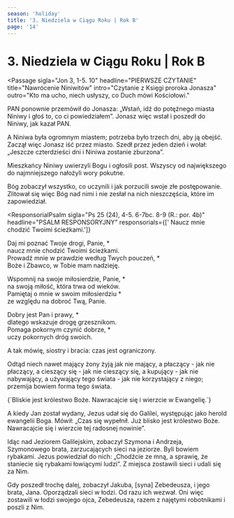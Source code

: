 ```yaml
---
season: 'holiday'
title: '3. Niedziela w Ciągu Roku | Rok B'
page: '14'
---
```


# 3. Niedziela w Ciągu Roku | Rok B

<Passage
  sigla="Jon 3, 1-5. 10"
  headline="PIERWSZE CZYTANIE"
  title="Nawrócenie Niniwitów"
  intro="Czytanie z Księgi proroka Jonasza"
  outro="Kto ma ucho, niech usłyszy, co Duch mówi Kościołowi."
>
  <p>PAN ponownie przemówił do Jonasza: „Wstań, idź do potężnego miasta Niniwy i głoś to, co ci powiedziałem”. Jonasz więc wstał i poszedł do Niniwy, jak kazał PAN.</p>
  <p>A Niniwa była ogromnym miastem; potrzeba było trzech dni, aby ją obejść. Zaczął więc Jonasz iść przez miasto. Szedł przez jeden dzień i wołał: „Jeszcze czterdzieści dni i Niniwa zostanie zburzona”.</p>
  <p>Mieszkańcy Niniwy uwierzyli Bogu i ogłosili post. Wszyscy od największego do najmniejszego nałożyli wory pokutne.</p>
  <p>Bóg zobaczył wszystko, co uczynili i jak porzucili swoje złe postępowanie. Zlitował się więc Bóg nad nimi i nie zesłał na nich nieszczęścia, które im zapowiedział.</p>
</Passage>

<ResponsorialPsalm
  sigla="Ps 25 (24), 4-5. 6-7bc. 8-9 (R.: por. 4b)"
  headline="PSALM RESPONSORYJNY"
  responsorials={[' Naucz mnie chodzić Twoimi ścieżkami.']}
>
  <p>Daj mi poznać Twoje drogi, Panie, *<br/>naucz mnie chodzić Twoimi ścieżkami.<br/>Prowadź mnie w prawdzie według Twych pouczeń, *<br/>Boże i Zbawco, w Tobie mam nadzieję.</p>
  <p>Wspomnij na swoje miłosierdzie, Panie, *<br/>na swoją miłość, która trwa od wieków.<br/>Pamiętaj o mnie w swoim miłosierdziu *<br/>ze względu na dobroć Twą, Panie.</p>
  <p>Dobry jest Pan i prawy, *<br/>dlatego wskazuje drogę grzesznikom.<br/>Pomaga pokornym czynić dobrze, *<br/>uczy pokornych dróg swoich.</p>
</ResponsorialPsalm>
<Passage
  sigla="1 Kor 7, 29-31"
  headline="DRUGIE CZYTANIE"
  title="Przemija postać tego świata"
  intro="Czytanie z Pierwszego listu świętego Pawła Apostoła do Koryntian"
  outro="Kto ma ucho, niech usłyszy, co Duch mówi Kościołowi."
>
  <p>A tak mówię, siostry i bracia: czas jest ograniczony.</p>
  <p>Odtąd niech nawet mający żony żyją jak nie mający, a płaczący - jak nie płaczący, a cieszący się - jak nie cieszący się, a kupujący - jak nie nabywający, a używający tego świata - jak nie korzystający z niego; przemija bowiem forma tego świata.</p>
</Passage>
<Passage
  sigla="Mk 1, 15"
  headline="AKLAMACJA"
  acclamation="Aklamacja: Alleluja, alleluja, alleluja."
>
  {`Bliskie jest królestwo Boże.
Nawracajcie się i wierzcie w Ewangelię.`}
</Passage>
<Passage
  sigla="Mk 1, 14-20"
  headline="EWANGELIA"
  title="Nawracajcie się i wierzcie w Ewangelię"
  intro=" Słowa Ewangelii według świętego Marka"
  outro="Oto słowo Pańskie"
>
  <p>A kiedy Jan został wydany, Jezus udał się do Galilei, występując jako herold ewangelii Boga. Mówił: „Czas się wypełnił. Już blisko jest królestwo Boże. Nawracajcie się i wierzcie tej radosnej nowinie”.</p>
  <p>Idąc nad Jeziorem Galilejskim, zobaczył Szymona i Andrzeja, Szymonowego brata, zarzucających sieci na jeziorze. Byli bowiem rybakami. Jezus powiedział do nich: „Chodźcie ze mną, a sprawię, że staniecie się rybakami łowiącymi ludzi”. Z miejsca zostawili sieci i udali się za Nim.</p>
  <p>Gdy poszedł trochę dalej, zobaczył Jakuba, [syna] Zebedeusza, i jego brata, Jana. Oporządzali sieci w łodzi. Od razu ich wezwał. Oni więc zostawili w łodzi swojego ojca, Zebedeusza, razem z najętymi robotnikami i poszli z Nim.</p>
</Passage>
